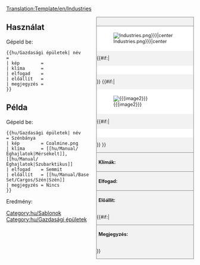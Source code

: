 <noinclude>[[Translation:Template/en/Industries]]</noinclude><!--
This is a Template for Industries. '''DO NOT EDIT THIS PAGE''', edit the specific article instead.
Ez az Iparok/Hu sablonja. '''NE SZERKESZD EZT A CIKKET''', szerkeszd a specifikus cikket inkább.
--><noinclude></noinclude><!--
--><div style="float:right; width:260px; font-size:90%; border:1px solid gray; background-color:#f2f2f2; margin-left:10px; margin-bottom:10px">
<div style="text-align:center; border-bottom:1px solid gray; padding:5px"><strong>{{{név}}}</strong></div>
<div style="background-color:white; padding:5px">[[Image:{{{kép|Industries.png}}}|center]]</div>
{{#if:{{{caption|}}}|<div style="text-align:center; background-color:white; padding:5px">{{{caption}}}</div>}}
{{#if:{{{image2|}}}|<div style="background-color:white; padding:5px">[[Image:{{{image2}}}|center]]</div>
{{#if:{{{caption2|}}}|<div style="text-align:center; background-color:white; padding:5px">{{{caption2}}}</div>}}
}}<div style="border-top:1px solid gray; padding:5px"><strong>Klímák:</strong> {{{klíma}}}</div>
<div style="border-top:1px solid gray; padding:5px"><strong>Elfogad:</strong> {{{elfogad}}}</div>
<div style="border-top:1px solid gray; padding:5px"><strong>Előállít:</strong> {{{előállít}}}</div>
{{#if:{{{megjegyzés|}}}|<div style="border-top:1px solid gray; padding:5px"><strong>Megjegyzés:</strong> {{{megjegyzés|nincs}}}</div>}}
</div><noinclude>

{{en/-}}
==Használat==
Gépeld be:
<pre>{{hu/Gazdasági épületek| név        =
| kép        =
| klíma      =
| elfogad    =
| előállít   =
| megjegyzés =
}}</pre>

==Példa==
Gépeld be:
<pre>{{hu/Gazdasági épületek| név        = Szénbánya
| kép        = Coalmine.png
| klíma      = [[hu/Manual/Éghajlatok|Mérsékelt]], [[hu/Manual/Éghajlatok|Szubarktikus]]
| elfogad    = Semmit
| előállít   = [[hu/Manual/Base Set/Cargos/Szén|Szén]]
| megjegyzés = Nincs
}}</pre>
Eredmény:
{{hu/Gazdasági épületek| név        = Szénbánya
| kép        = Coalmine.png
| klíma      = [[hu/Manual/Éghajlatok|Mérsékelt]], [[hu/Manual/Éghajlatok|Szubarktikus]]
| elfogad    = Semmit
| előállít   = [[hu/Manual/Base Set/Cargos/Szén|Szén]]
| megjegyzés = Nincs}}
[[Category:hu/Sablonok]]
</noinclude><includeonly>
[[Category:hu/Gazdasági épületek]]</includeonly>